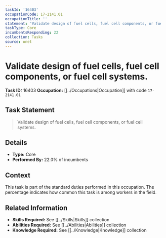 ```yaml
---
taskId: '16403'
occupationCode: 17-2141.01
occupationTitle: ''
statement: 'Validate design of fuel cells, fuel cell components, or fuel cell systems.'
taskType: Core
incumbentsResponding: 22
collection: Tasks
source: onet
---
```

# Validate design of fuel cells, fuel cell components, or fuel cell systems.

**Task ID:** 16403
**Occupation:** [[../Occupations|Occupation]] with code `17-2141.01`

## Task Statement

> Validate design of fuel cells, fuel cell components, or fuel cell systems.

## Details

- **Type:** Core
- **Performed By:** 22.0% of incumbents

## Context

This task is part of the standard duties performed in this occupation. The percentage indicates how common this task is among workers in the field.

## Related Information

- **Skills Required:** See [[../Skills|Skills]] collection
- **Abilities Required:** See [[../Abilities|Abilities]] collection
- **Knowledge Required:** See [[../Knowledge|Knowledge]] collection
